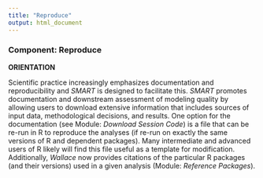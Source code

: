 ```yaml
---
title: "Reproduce"
output: html_document
---
```


### **Component: Reproduce**

**ORIENTATION**

Scientific practice increasingly emphasizes documentation and reproducibility and *SMART* is designed to facilitate this. *SMART* promotes documentation and downstream assessment of modeling quality by allowing users to download extensive information that includes sources of input data, methodological decisions, and results. One option for the documentation (see Module: *Download Session Code*) is a file that can be re-run in R to reproduce the analyses (if re-run on exactly the same versions of R and dependent packages). Many intermediate and advanced users of R likely will find this file useful as a template for modification. Additionally, *Wallace* now provides citations of the particular R packages (and their versions) used in a given analysis (Module: *Reference Packages*).

